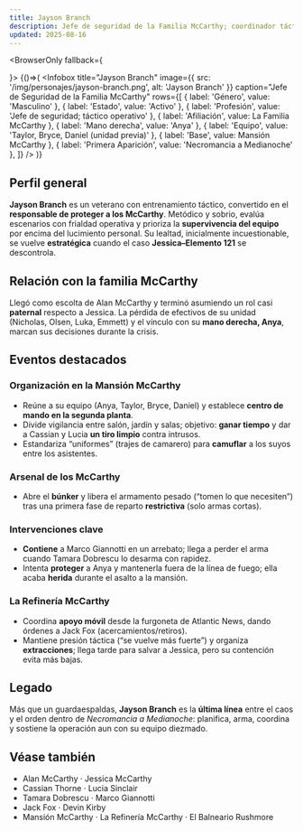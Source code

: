```yaml
---
title: Jayson Branch
description: Jefe de seguridad de la Familia McCarthy; coordinador táctico durante Necromancia a Medianoche
updated: 2025-08-16
---
```



<BrowserOnly fallback={<div />}>
{()=>(
  <Infobox
    title="Jayson Branch"
    image={{ src: '/img/personajes/jayson-branch.png', alt: 'Jayson Branch' }}
    caption="Jefe de Seguridad de la Familia McCarthy"
    rows={[
      { label: 'Género', value: 'Masculino' },
      { label: 'Estado', value: 'Activo' },
      { label: 'Profesión', value: 'Jefe de seguridad; táctico operativo' },
      { label: 'Afiliación', value: <Link to="/CrSaSo/familias/La%20Familia%20McCarthy">La Familia McCarthy</Link> },
      { label: 'Mano derecha', value: 'Anya' },
      { label: 'Equipo', value: 'Taylor, Bryce, Daniel (unidad previa)' },
      { label: 'Base', value: <Link to="/CrSaSo/lugares/Mansi%C3%B3n%20McCarthy">Mansión McCarthy</Link> },
      { label: 'Primera Aparición', value: 'Necromancia a Medianoche' },
    ]}
  />
)}
</BrowserOnly>

## Perfil general

**Jayson Branch** es un veterano con entrenamiento táctico, convertido en el **responsable de proteger a los McCarthy**. Metódico y sobrio, evalúa escenarios con frialdad operativa y prioriza la **supervivencia del equipo** por encima del lucimiento personal. Su lealtad, inicialmente incuestionable, se vuelve **estratégica** cuando el caso **Jessica–Elemento 121** se descontrola.

## Relación con la familia McCarthy

Llegó como escolta de <Link to="/CrSaSo/personajes/Alan%20McCarthy">Alan McCarthy</Link> y terminó asumiendo un rol casi **paternal** respecto a <Link to="/CrSaSo/personajes/Jessica%20McCarthy">Jessica</Link>. La pérdida de efectivos de su unidad (Nicholas, Olsen, Luka, Emmett) y el vínculo con su **mano derecha, Anya**, marcan sus decisiones durante la crisis.

## Eventos destacados

### Organización en la <Link to="/CrSaSo/lugares/Mansi%C3%B3n%20McCarthy">Mansión McCarthy</Link>
- Reúne a su equipo (Anya, Taylor, Bryce, Daniel) y establece **centro de mando en la segunda planta**.  
- Divide vigilancia entre salón, jardín y salas; objetivo: **ganar tiempo** y dar a <Link to="/CrSaSo/personajes/Cassian%20Thorne">Cassian</Link> y <Link to="/CrSaSo/personajes/Lucia%20Sinclair">Lucia</Link> **un tiro limpio** contra intrusos.  
- Estandariza “uniformes” (trajes de camarero) para **camuflar** a los suyos entre los asistentes.

### Arsenal de los McCarthy
- Abre el **búnker** y libera el armamento pesado (“tomen lo que necesiten”) tras una primera fase de reparto **restrictiva** (solo armas cortas).

### Intervenciones clave
- **Contiene** a <Link to="/CrSaSo/personajes/Marco%20Giannotti">Marco Giannotti</Link> en un arrebato; llega a perder el arma cuando <Link to="/CrSaSo/personajes/Tamara%20Dobrescu">Tamara Dobrescu</Link> lo desarma con rapidez.  
- Intenta **proteger** a Anya y mantenerla fuera de la línea de fuego; ella acaba **herida** durante el asalto a la mansión.

### <Link to="/CrSaSo/lugares/La%20Refiner%C3%ADa%20McCarthy">La Refinería McCarthy</Link>
- Coordina **apoyo móvil** desde la furgoneta de <Link to="/CrSaSo/otros/Atlantic%20News">Atlantic News</Link>, dando órdenes a <Link to="/CrSaSo/personajes/Jack%20Fox">Jack Fox</Link> (acercamientos/retiros).  
- Mantiene presión táctica (“se vuelve más fuerte”) y organiza **extracciones**; llega tarde para salvar a Jessica, pero su contención evita más bajas.

## Legado

Más que un guardaespaldas, **Jayson Branch** es la **última línea** entre el caos y el orden dentro de _Necromancia a Medianoche_: planifica, arma, coordina y sostiene la operación aun con su equipo diezmado.

## Véase también

- <Link to="/CrSaSo/personajes/Alan%20McCarthy">Alan McCarthy</Link> · <Link to="/CrSaSo/personajes/Jessica%20McCarthy">Jessica McCarthy</Link>  
- <Link to="/CrSaSo/personajes/Cassian%20Thorne">Cassian Thorne</Link> · <Link to="/CrSaSo/personajes/Lucia%20Sinclair">Lucia Sinclair</Link>  
- <Link to="/CrSaSo/personajes/Tamara%20Dobrescu">Tamara Dobrescu</Link> · <Link to="/CrSaSo/personajes/Marco%20Giannotti">Marco Giannotti</Link>  
- <Link to="/CrSaSo/personajes/Jack%20Fox">Jack Fox</Link> · <Link to="/CrSaSo/personajes/Devin%20Kirby">Devin Kirby</Link>  
- <Link to="/CrSaSo/lugares/Mansi%C3%B3n%20McCarthy">Mansión McCarthy</Link> · <Link to="/CrSaSo/lugares/La%20Refiner%C3%ADa%20McCarthy">La Refinería McCarthy</Link> · <Link to="/CrSaSo/lugares/El%20Balneario%20Rushmore">El Balneario Rushmore</Link>
